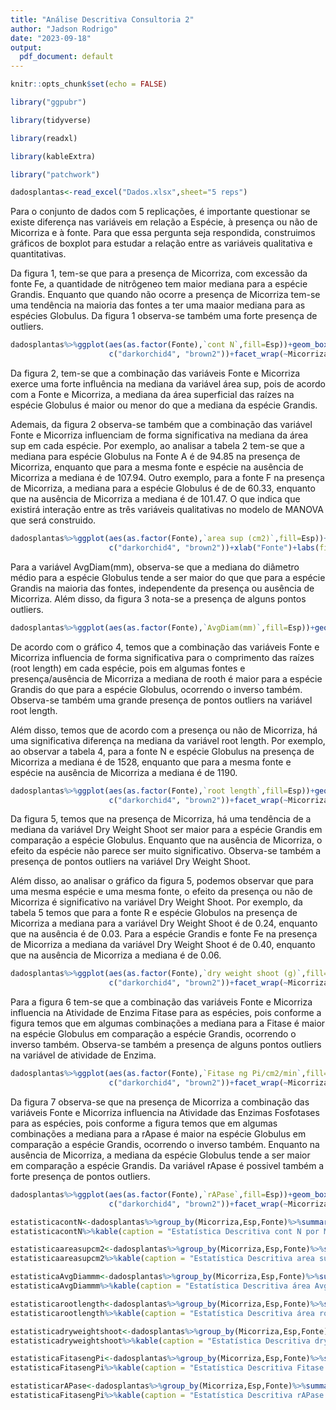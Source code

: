 ```yaml
---
title: "Análise Descritiva Consultoria 2"
author: "Jadson Rodrigo"
date: "2023-09-18"
output:
  pdf_document: default
---
```


```r
knitr::opts_chunk$set(echo = FALSE)
```


```r
library("ggpubr")
```


```r
library(tidyverse)
```
```r
library(readxl)
```

```r
library(kableExtra)
```


```r
library("patchwork")
```

```r
dadosplantas<-read_excel("Dados.xlsx",sheet="5 reps")
```

Para o conjunto de dados com 5 replicações, é importante questionar se existe diferença nas variáveis em relação a Espécie, à presença ou não de Micorriza e à fonte. Para que essa pergunta seja respondida, construimos gráficos de boxplot para estudar a relação entre as variáveis qualitativa e quantitativas.

Da figura 1, tem-se que para a presença de Micorriza, com excessão da fonte Fe, a quantidade de nitrôgeneo tem maior mediana para a espécie Grandis. Enquanto que quando não ocorre a presença de Micorriza tem-se uma tendência na maioria das fontes a ter uma maaior mediana para as espécies Globulus. Da figura 1 observa-se também uma forte presença de outliers.

```r
dadosplantas%>%ggplot(aes(as.factor(Fonte),`cont N`,fill=Esp))+geom_boxplot()+ggtitle("Cont N")+xlab("Fonte")+ylab("Cont N")+labs(fill="Espécie")+scale_fill_manual(values =
                      c("darkorchid4", "brown2"))+facet_wrap(~Micorriza)
```

Da figura 2, tem-se que a combinação das variáveis Fonte e Micorriza exerce uma forte influência na mediana da variável área sup, pois de acordo com a Fonte e Micorriza, a mediana da área superficial das raízes na espécie Globulus é maior ou menor do que a mediana da espécie Grandis. 

Ademais, da figura 2 observa-se também que a combinação das variável Fonte e Micorriza influenciam de forma significativa na mediana da área sup em cada espécie. Por exemplo, ao analisar a tabela 2 tem-se que a mediana para espécie Globulus na Fonte A é de 94.85 na presença de Micorriza, enquanto que para a mesma fonte e espécie na ausência de Micorriza a mediana é de 107.94. Outro exemplo, para a fonte F na presença de Micorriza, a mediana para a espécie Globulus é de de 60.33, enquanto que na ausência de Micorriza a mediana é de 101.47. O que indica que existirá interação entre as três variáveis qualitativas no modelo de MANOVA que será construido. 


```r
dadosplantas%>%ggplot(aes(as.factor(Fonte),`area sup (cm2)`,fill=Esp))+geom_boxplot()+ggtitle("Área Sup")+scale_fill_manual(values =
                      c("darkorchid4", "brown2"))+xlab("Fonte")+labs(fill="Espécie")+facet_wrap(~Micorriza)
```

Para a variável AvgDiam(mm), observa-se que a mediana do diâmetro médio para a espécie Globulus tende a ser maior do que que para a espécie Grandis na maioria das fontes, independente da presença ou ausência de Micorriza. Além disso, da figura 3 nota-se a presença de alguns pontos outliers. 


```r
dadosplantas%>%ggplot(aes(as.factor(Fonte),`AvgDiam(mm)`,fill=Esp))+geom_boxplot()+ggtitle("AvgDiam(mm)")+xlab("Fonte")+labs(fill="Espécie")+scale_fill_manual(values = c("darkorchid4", "brown2"))+facet_wrap(~Micorriza)
```


De acordo com o gráfico 4, temos que a combinação das variáveis Fonte e Micorriza influencia de forma significativa para o comprimento das raízes (root length) em cada espécie, pois em algumas fontes e presença/ausência de Micorriza a mediana de rooth é maior para a espécie Grandis do que para a espécie Globulus, ocorrendo o inverso também. Observa-se também uma grande presença de pontos outliers na variável root length. 

Além disso, temos que de acordo com a presença ou não de Micorriza, há uma significativa diferença na mediana da variável root length. Por exemplo, ao observar a tabela 4, para a fonte N e espécie Globulus na presença de Micorriza a mediana é de 1528, enquanto que para a mesma fonte e espécie na ausência de Micorriza a mediana é de 1190. 


```r
dadosplantas%>%ggplot(aes(as.factor(Fonte),`root length`,fill=Esp))+geom_boxplot()+ggtitle("Root Length")+xlab("Fonte")+labs(fill="Espécie")+scale_fill_manual(values =
                      c("darkorchid4", "brown2"))+facet_wrap(~Micorriza)
```

Da figura 5, temos que na presença de Micorriza, há uma tendência de a mediana da variável Dry Weight Shoot ser maior para a espécie Grandis em comparação a espécie Globulus. Enquanto que na ausência de Micorriza, o efeito da espécie não parece ser muito significativo. Observa-se também a presença de pontos outliers na variável Dry Weight Shoot. 

Além disso, ao analisar o gráfico da figura 5, podemos observar que para uma mesma espécie e uma mesma fonte, o efeito da presença ou não de Micorriza é significativo na variável Dry Weight Shoot. Por exemplo, da tabela 5 temos que para a fonte R e espécie Globulos na presença de Micorriza a mediana para a variável Dry Weight Shoot é de 0.24, enquanto que na ausência é de 0.03. Para a espécie Grandis e fonte Fe na presença de Micorriza a mediana da variável Dry Weight Shoot é de 0.40, enquanto que na ausência de Micorriza a mediana é de 0.06. 

```r
dadosplantas%>%ggplot(aes(as.factor(Fonte),`dry weight shoot (g)`,fill=Esp))+geom_boxplot()+ggtitle("Dry Weight Shoot(g) ")+xlab("Fonte")+labs(fill="Espécie")+scale_fill_manual(values =
                      c("darkorchid4", "brown2"))+facet_wrap(~Micorriza)
```

Para a figura 6 tem-se que a combinação das variáveis Fonte e Micorriza influencia na Atividade de Enzima Fitase para as espécies, pois conforme a figura temos que em algumas combinações a mediana para a Fitase é maior na espécie Globulus em comparação a espécie Grandis, ocorrendo o inverso também. Observa-se também a presença de alguns pontos outliers na variável de atividade de Enzima. 

```r
dadosplantas%>%ggplot(aes(as.factor(Fonte),`Fitase ng Pi/cm2/min`,fill=Esp))+geom_boxplot()+ggtitle("Fitase ng Pi/cm2/min ")+xlab("Fonte")+labs(fill="Espécie")+scale_fill_manual(values =
                      c("darkorchid4", "brown2"))+facet_wrap(~Micorriza)
```

Da figura 7 observa-se que na presença de Micorriza a combinação das variáveis Fonte e Micorriza influencia na Atividade das Enzimas Fosfotases para as espécies, pois conforme a figura temos que em algumas combinações a mediana para a rApase é maior na espécie Globulus em comparação a espécie Grandis, ocorrendo o inverso também. Enquanto na ausência de Micorriza, a mediana da espécie Globulus tende a ser maior em comparação a espécie Grandis. Da variável rApase é possivel também a forte presença de pontos outliers. 


```r
dadosplantas%>%ggplot(aes(as.factor(Fonte),`rAPase`,fill=Esp))+geom_boxplot()+ggtitle("rAPase")+xlab("Fonte")+labs(fill="Espécie")+scale_fill_manual(values =
                      c("darkorchid4", "brown2"))+facet_wrap(~Micorriza)
```

```r
estatisticacontN<-dadosplantas%>%group_by(Micorriza,Esp,Fonte)%>%summarise(Mínimo=round(min(`cont N`),2),Média=round(mean(`cont N`),2),Mediana=round(median(`cont N`),2),Máximo=round(max(`cont N`),2),Variância=round(var(`cont N`),2),Desvio_Padrão=round(sd(`cont N`),2))
estatisticacontN%>%kable(caption = "Estatística Descritiva cont N por Micorriza,Espécie e Fonte")%>%kable_styling(latex_options=c("HOLD_position"))
```

```r
estatisticaareasupcm2<-dadosplantas%>%group_by(Micorriza,Esp,Fonte)%>%summarise(Mínimo=round(min(`area sup (cm2)`),2),Média=round(mean(`area sup (cm2)`),2),Mediana=round(median(`area sup (cm2)`),2),Máximo=round(max(`area sup (cm2)`),2),Variância=round(var(`area sup (cm2)`),2),Desvio_Padrão=round(sd(`area sup (cm2)`),2))
estatisticaareasupcm2%>%kable(caption = "Estatística Descritiva area sup (cm2) por Micorriza,Espécie e Fonte")%>%kable_styling(latex_options=c("HOLD_position"))
```

```r
estatisticaAvgDiammm<-dadosplantas%>%group_by(Micorriza,Esp,Fonte)%>%summarise(Mínimo=round(min(`AvgDiam(mm)`),2),Média=round(mean(`AvgDiam(mm)`),2),Mediana=round(median(`AvgDiam(mm)`),2),Máximo=round(max(`AvgDiam(mm)`),2),Variância=round(var(`AvgDiam(mm)`),4),Desvio_Padrão=round(sd(`AvgDiam(mm)`),2))
estatisticaAvgDiammm%>%kable(caption = "Estatística Descritiva área AvgDiam(mm) por Micorriza,Espécie e Fonte")%>%kable_styling(latex_options=c("HOLD_position"))
```

```r
estatisticarootlength<-dadosplantas%>%group_by(Micorriza,Esp,Fonte)%>%summarise(Mínimo=round(min(`root length`),2),Média=round(mean(`root length`),2),Mediana=round(median(`root length`),2),Máximo=round(max(`root length`),2),Variância=round(var(`root length`),2),Desvio_Padrão=round(sd(`root length`),2))
estatisticarootlength%>%kable(caption = "Estatística Descritiva área root length por Micorriza,Espécie e Fonte")%>%kable_styling(latex_options=c("HOLD_position"))
```

```r
estatisticadryweightshoot<-dadosplantas%>%group_by(Micorriza,Esp,Fonte)%>%summarise(Mínimo=round(min(`dry weight shoot (g)`),2),Média=round(mean(`dry weight shoot (g)`),2),Mediana=round(median(`dry weight shoot (g)`),2),Máximo=round(max(`dry weight shoot (g)`),2),Variância=round(var(`dry weight shoot (g)`),2),Desvio_Padrão=round(sd(`dry weight shoot (g)`),2))
estatisticadryweightshoot%>%kable(caption = "Estatística Descritiva dry weight shoot por Micorriza,Espécie e Fonte")%>%kable_styling(latex_options=c("HOLD_position"))
```

```r
estatisticaFitasengPi<-dadosplantas%>%group_by(Micorriza,Esp,Fonte)%>%summarise(Mínimo=round(min(`Fitase ng Pi/cm2/min`),2),Média=round(mean(`Fitase ng Pi/cm2/min`),2),Mediana=round(median(`Fitase ng Pi/cm2/min`),2),Máximo=round(max(`Fitase ng Pi/cm2/min`),2),Variância=round(var(`Fitase ng Pi/cm2/min`),2),Desvio_Padrão=round(sd(`Fitase ng Pi/cm2/min`),2))
estatisticaFitasengPi%>%kable(caption = "Estatística Descritiva Fitase ng Pi/cm2/min por Micorriza,Espécie e Fonte")%>%kable_styling(latex_options=c("HOLD_position"))
```

```r
estatisticarAPase<-dadosplantas%>%group_by(Micorriza,Esp,Fonte)%>%summarise(Mínimo=round(min(`rAPase`),2),Média=round(mean(`rAPase`),2),Mediana=round(median(`rAPase`),2),Máximo=round(max(`rAPase`),2),Variância=round(var(`rAPase`),2),Desvio_Padrão=round(sd(`rAPase`),2))
estatisticaFitasengPi%>%kable(caption = "Estatística Descritiva rAPase por Micorriza,Espécie e Fonte")%>%kable_styling(latex_options=c("HOLD_position"))
```



